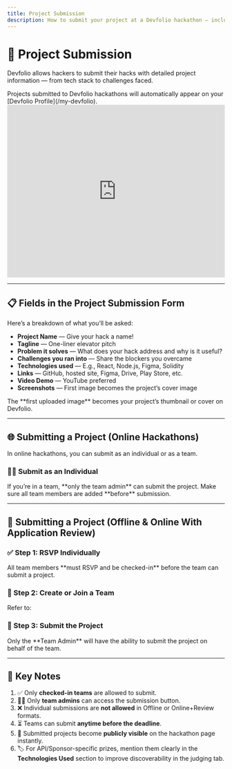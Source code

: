 ```yaml
---
title: Project Submission
description: How to submit your project at a Devfolio hackathon — including fields, flow, and rules.
---
```


# 📝 Project Submission

Devfolio allows hackers to submit their hacks with detailed project information — from tech stack to challenges faced.

<Callout type="info" title="Linked to your Devfolio profile">
Projects submitted to Devfolio hackathons will automatically appear on your [Devfolio Profile](/my-devfolio).
</Callout>

<iframe width="100%" height="400" src="https://www.youtube.com/embed/hBjFAY-uYZU" title="Devfolio Project Submission" frameborder="0" allowfullscreen></iframe>

---

## 📋 Fields in the Project Submission Form

Here’s a breakdown of what you’ll be asked:

- **Project Name** — Give your hack a name!
- **Tagline** — One-liner elevator pitch
- **Problem it solves** — What does your hack address and why is it useful?
- **Challenges you ran into** — Share the blockers you overcame
- **Technologies used** — E.g., React, Node.js, Figma, Solidity
- **Links** — GitHub, hosted site, Figma, Drive, Play Store, etc.
- **Video Demo** — YouTube preferred
- **Screenshots** — First image becomes the project’s cover image

<Callout type="info" title="Image Tip">
The **first uploaded image** becomes your project’s thumbnail or cover on Devfolio.
</Callout>

---

## 🌐 Submitting a Project (Online Hackathons)

<Callout type="info" title="Team or Solo Submissions">
In online hackathons, you can submit as an individual or as a team.
</Callout>

### 🧑‍💻 Submit as an Individual

<Callout type="warning" title="Team admin only">
If you’re in a team, **only the team admin** can submit the project.  
Make sure all team members are added **before** submission.
</Callout>

---

## 🧾 Submitting a Project (Offline & Online With Application Review)

### ✅ Step 1: RSVP Individually

<Callout type="info" title="Mandatory RSVP">
All team members **must RSVP and be checked-in** before the team can submit a project.
</Callout>

### 👥 Step 2: Create or Join a Team

Refer to:

<Card title="Create/Join a Team" href="/guide/create-join-a-team" />

### 🚀 Step 3: Submit the Project

<Callout type="warning" title="Team admin only">
Only the **Team Admin** will have the ability to submit the project on behalf of the team.
</Callout>

---

## 📌 Key Notes

1. ✅ Only **checked-in teams** are allowed to submit.
2. 🧑‍💻 Only **team admins** can access the submission button.
3. ❌ Individual submissions are **not allowed** in Offline or Online+Review formats.
4. ⏳ Teams can submit **anytime before the deadline**.
5. 📢 Submitted projects become **publicly visible** on the hackathon page instantly.
6. 🏷️ For API/Sponsor-specific prizes, mention them clearly in the **Technologies Used** section to improve discoverability in the judging tab.


